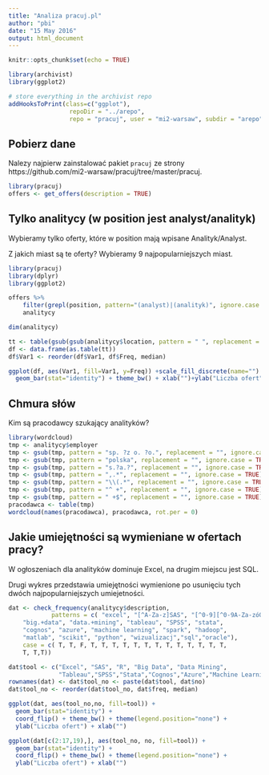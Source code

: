 ```yaml
---
title: "Analiza pracuj.pl"
author: "pbi"
date: "15 May 2016"
output: html_document
---
```


```r
knitr::opts_chunk$set(echo = TRUE)
```

```r
library(archivist)
library(ggplot2)

# store everything in the archivist repo
addHooksToPrint(class=c("ggplot"),
                 repoDir = "../arepo", 
                 repo = "pracuj", user = "mi2-warsaw", subdir = "arepo")
```

## Pobierz dane

Nalezy najpierw zainstalować pakiet `pracuj` ze strony https://github.com/mi2-warsaw/pracuj/tree/master/pracuj.

```r
library(pracuj)
offers <- get_offers(description = TRUE)
```

## Tylko analitycy (w position jest analyst/analityk)

Wybieramy tylko oferty, które w position mają wpisane Analityk/Analyst.

Z jakich miast są te oferty? 
Wybieramy 9 najpopularniejszych miast. 

```r
library(pracuj)
library(dplyr)
library(ggplot2)

offers %>%
	filter(grepl(position, pattern="(analyst)|(analityk)", ignore.case = TRUE)) -> 
	analitycy

dim(analitycy)

tt <- table(gsub(gsub(analitycy$location, pattern = " ", replacement = ""), pattern="[,(].*", replacement = ""))[c("Warszawa","Kraków","Poznań","Wrocław","Gdańsk","Łódź","Zabierzów","Katowice","Gdynia")]
df <- data.frame(as.table(tt))
df$Var1 <- reorder(df$Var1, df$Freq, median)

ggplot(df, aes(Var1, fill=Var1, y=Freq)) +scale_fill_discrete(name="") +
  geom_bar(stat="identity") + theme_bw() + xlab("")+ylab("Liczba ofert")+coord_flip() + theme(legend.position="none")

```

## Chmura słów

Kim są pracodawcy szukający analityków?

```r

library(wordcloud)
tmp <- analitycy$employer
tmp <- gsub(tmp, pattern = "sp. ?z o. ?o.", replacement = "", ignore.case = TRUE)
tmp <- gsub(tmp, pattern = "polska", replacement = "", ignore.case = TRUE)
tmp <- gsub(tmp, pattern = "s.?a.?", replacement = "", ignore.case = TRUE)
tmp <- gsub(tmp, pattern = ",.*", replacement = "", ignore.case = TRUE)
tmp <- gsub(tmp, pattern = "\\(.*", replacement = "", ignore.case = TRUE)
tmp <- gsub(tmp, pattern = "^ +", replacement = "", ignore.case = TRUE)
tmp <- gsub(tmp, pattern = " +$", replacement = "", ignore.case = TRUE)
pracodawca <- table(tmp)
wordcloud(names(pracodawca), pracodawca, rot.per = 0)

```

## Jakie umiejętności są wymieniane w ofertach pracy?

W ogłoszeniach dla analityków dominuje Excel, na drugim miejscu jest SQL. 

Drugi wykres przedstawia umiejętności wymienione po usunięciu tych dwóch najpopularniejszych umiejetności.


```r

dat <- check_frequency(analitycy$description,
			patterns = c( "excel", "[^A-Za-z]SAS", "[^0-9][^0-9A-Za-zóÓ+]R[^0-9A-Za-zóÓęĘśŚćĆ&“”/ö][^&]", 
    "big.+data", "data.+mining", "tableau", "SPSS", "stata", 
    "cognos", "azure", "machine learning", "spark", "hadoop", 
    "matlab", "scikit", "python", "wizualizacj","sql","oracle"), 
    case = c( T, T, F, T, T, T, T, T, T, T, T, T, T, T, T, T, 
    T, T,T))

dat$tool <- c("Excel", "SAS", "R", "Big Data", "Data Mining",
              "Tableau","SPSS","Stata","Cognos","Azure","Machine Learning","Spark","Hadoop","Matlab","SciKit","Python","Wizualizacja danych","SQL","Oracle")
rownames(dat) <- dat$tool_no <- paste(dat$tool, dat$no)
dat$tool_no <- reorder(dat$tool_no, dat$freq, median)

ggplot(dat, aes(tool_no,no, fill=tool)) +
  geom_bar(stat="identity") +
  coord_flip() + theme_bw() + theme(legend.position="none") +
  ylab("Liczba ofert") + xlab("")

ggplot(dat[c(2:17,19),], aes(tool_no, no, fill=tool)) +
  geom_bar(stat="identity") +
  coord_flip() + theme_bw() + theme(legend.position="none") +
  ylab("Liczba ofert") + xlab("")

```

